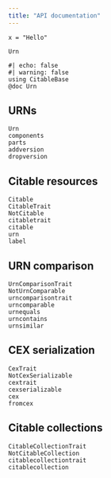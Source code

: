 ```yaml
---
title: "API documentation"
---
```



```
x = "Hello"
```

`Urn` 

:::{.callout-note appearance="minimal"}
```
#| echo: false
#| warning: false
using CitableBase
@doc Urn
```
:::

## URNs

```
Urn 
components
parts
addversion
dropversion
```


## Citable resources

```
Citable
CitableTrait
NotCitable
citabletrait
citable
urn
label
```


## URN comparison

```
UrnComparisonTrait
NotUrnComparable
urncomparisontrait
urncomparable
urnequals
urncontains
urnsimilar
```



## CEX serialization

```
CexTrait
NotCexSerializable
cextrait
cexserializable
cex
fromcex
```




## Citable collections

```
CitableCollectionTrait
NotCitableCollection
citablecollectiontrait
citablecollection
```